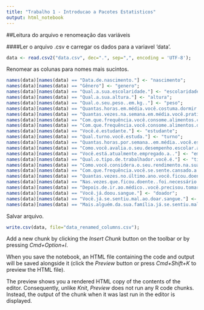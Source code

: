 ```yaml
---
title: "Trabalho 1 - Introducao a Pacotes Estatisticos"
output: html_notebook
---
```


##Leitura do arquivo e renomeação das variáveis

####Ler o arquivo .csv e carregar os dados para a variavel 'data'. 

```r
data <- read.csv2("data.csv", dec=".", sep=",", encoding = 'UTF-8');
```

Renomear as colunas para nomes mais sucintos.

```r
names(data)[names(data) == "Data.de.nascimento."] <- "nascimento";
names(data)[names(data) == "Gênero"] <- "genero";
names(data)[names(data) == "Qual.a.sua.escolaridade."] <- "escolaridade";
names(data)[names(data) == "Qual.a.sua.altura."] <- "altura";
names(data)[names(data) == "Qual.o.seu.peso..em.kg.."] <- "peso";
names(data)[names(data) == "Quantas.horas.em.média.você.costuma.dormir.por.noite."] <- "horas_sono";
names(data)[names(data) == "Quantas.vezes.na.semana.em.média.você.pratica.exercícios.físicos."] <- "exercicios_fisicos";
names(data)[names(data) == "Com.que.frequência.você.consome.alimentos.com.grande.quantidade.de.açúcar."] <- "acucar";
names(data)[names(data) == "Com.que.frequência.você.consome.alimentos.de.origem.animal."] <- "origem_animal";
names(data)[names(data) == "Você.é.estudante."] <- "estudante";
names(data)[names(data) == "Qual.turno.você.estuda."] <- "turno";
names(data)[names(data) == "Quantas.horas.por.semana..em.média..você.estuda.em.casa."] <- "horas_estudo";
names(data)[names(data) == "Como.você.avalia.o.seu.desempenho.escolar.acadêmico."] <- "desempenho_estudo";
names(data)[names(data) == "Você.está.atualmente.empregado.a.."] <- "empregado";
names(data)[names(data) == "Qual.o.tipo.de.trabalhador.você.é."] <- "tipo_trabalhador";
names(data)[names(data) == "Como.você.considera.o.seu.rendimento.na.sua.atual.ocupação."] <- "desempenho_trabalho";
names(data)[names(data) == "Com.que.frequência.você.se.sente.cansado.a.."] <- "cansado";
names(data)[names(data) == "Quantas.vezes.no.último.ano.você.ficou.doente."] <- "vezes_doente";
names(data)[names(data) == "Nas.vezes.que.ficou.doente..foi.necessário.ir.a.um.médico."] <- "foi_medico";
names(data)[names(data) == "Depois.de.ir.ao.médico..você.precisou.tomar.alguma.medicação."] <- "medicacao";
names(data)[names(data) == "Você.já.doou.sangue."] <- "doador";
names(data)[names(data) == "Você.já.se.sentiu.mal.ao.doar.sangue."] <- "doador_sentiu_mal";
names(data)[names(data) == "Mais.alguém.da.sua.família.já.se.sentiu.mal.ao.doar.sangue."] <- "doador_familia";

```



Salvar arquivo.

```r
write.csv(data, file="data_renamed_columns.csv");
```


Add a new chunk by clicking the *Insert Chunk* button on the toolbar or by pressing *Cmd+Option+I*.

When you save the notebook, an HTML file containing the code and output will be saved alongside it (click the *Preview* button or press *Cmd+Shift+K* to preview the HTML file). 

The preview shows you a rendered HTML copy of the contents of the editor. Consequently, unlike *Knit*, *Preview* does not run any R code chunks. Instead, the output of the chunk when it was last run in the editor is displayed.

